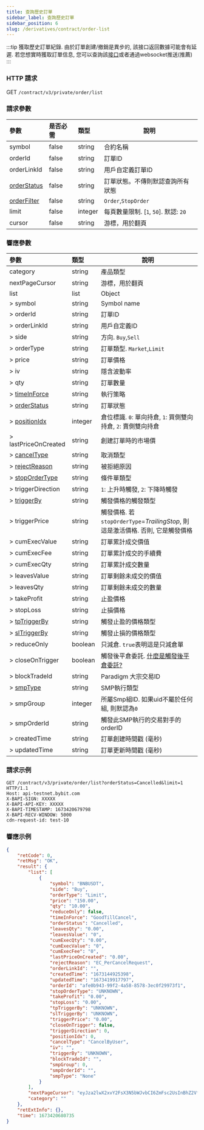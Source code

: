 ```yaml
---
title: 查詢歷史訂單
sidebar_label: 查詢歷史訂單
sidebar_position: 6
slug: /derivatives/contract/order-list
---
```


:::tip
獲取歷史訂單紀錄. 由於訂單創建/撤銷是異步的, 該接口返回數據可能會有延遲. 若您想實時獲取訂單信息, 您可以查詢該[接口](open-order#)或者通過websocket推送(推薦)
:::

### HTTP 請求
GET `/contract/v3/private/order/list`

### 請求參數
| 參數 | 是否必需 | 類型 | 說明|
|:----- |:-------|:-----|------ |
|symbol |false |string |合約名稱|
|orderId |false |string |訂單ID |
|orderLinkId |false |string |用戶自定義訂單ID |
|[orderStatus](../enum#orderstatus) |false |string |訂單狀態。不傳則默認查詢所有狀態|
|[orderFilter](../enum#orderfilter) |false |string |`Order`,`StopOrder`|
|limit |false |integer |每頁數量限制. [`1`, `50`]. 默認: `20`|
|cursor |false |string |游標，用於翻頁|

### 響應參數
| 參數 | 類型 | 說明|
|:-----|:-----|------ |
|category |string |產品類型 |
|nextPageCursor |string |游標，用於翻頁 |
|list |list |Object |
|> symbol |string |Symbol name |
|> orderId |string |訂單ID |
|> orderLinkId |string |用戶自定義ID |
|> side |string |方向. `Buy`,`Sell` |
|> orderType |string |訂單類型. `Market`,`Limit`|
|> price |string |訂單價格 |
|> iv |string |隱含波動率|
|> qty |string |訂單數量 |
|> [timeInForce](../enum#timeinforce) |string |執行策略 |
|> [orderStatus](../enum#orderstatus) |string |訂單狀態 |
|> [positionIdx](../enum#positionidx) |integer |倉位標識. `0`: 單向持倉, `1`: 買側雙向持倉, `2`: 賣側雙向持倉 |
|> lastPriceOnCreated |string |創建訂單時的市場價 |
|> [cancelType](../enum#canceltype) |string |取消類型 |
|> [rejectReason](../enum#rejectreason) |string |被拒絕原因 |
|> [stopOrderType](../enum#stopordertype) |string |條件單類型 |
|> triggerDirection |string |`1`: 上升時觸發, `2`: 下降時觸發 |
|> [triggerBy](../enum#triggerby) |string |觸發價格的觸發類型|
|> triggerPrice |string |觸發價格. 若`stopOrderType`=_TrailingStop_, 則這是激活價格. 否則, 它是觸發價格 |
|> cumExecValue |string |訂單累計成交價值 |
|> cumExecFee |string |訂單累計成交的手續費 |
|> cumExecQty |string |訂單累計成交數量 |
|> leavesValue |string |訂單剩餘未成交的價值 |
|> leavesQty |string |訂單剩餘未成交的數量 |
|> takeProfit |string |止盈價格 |
|> stopLoss |string |止損價格 |
|> [tpTriggerBy](../enum#triggerby) |string |觸發止盈的價格類型|
|> [slTriggerBy](../enum#triggerby) |string |觸發止損的價格類型|
|> reduceOnly |boolean |只減倉. `true`表明這是只減倉單|
|> closeOnTrigger |boolean |觸發後平倉委託. <a href="https://www.bybit.com/zh-TW/help-center/bybitHC_Article?language=zh_TW&id=000001050">什麼是觸發後平倉委託?</a>|
|> blockTradeId |string |Paradigm 大宗交易ID|
|> [smpType](../enum#smptype) |string |SMP執行類型|
|> smpGroup |integer |所屬Smp組ID. 如果uid不屬於任何組, 則默認為`0` |
|> smpOrderId |string |觸發此SMP執行的交易對手的 orderID|
|> createdTime |string |訂單創建時間戳 (毫秒) |
|> updatedTime |string |訂單更新時間戳 (毫秒) |

### 請求示例

```http
GET /contract/v3/private/order/list?orderStatus=Cancelled&limit=1 HTTP/1.1
Host: api-testnet.bybit.com
X-BAPI-SIGN: XXXXX
X-BAPI-API-KEY: XXXXX
X-BAPI-TIMESTAMP: 1673420679798
X-BAPI-RECV-WINDOW: 5000
cdn-request-id: test-10
```

### 響應示例

```json
{
    "retCode": 0,
    "retMsg": "OK",
    "result": {
        "list": [
            {
                "symbol": "BNBUSDT",
                "side": "Buy",
                "orderType": "Limit",
                "price": "150.00",
                "qty": "10.00",
                "reduceOnly": false,
                "timeInForce": "GoodTillCancel",
                "orderStatus": "Cancelled",
                "leavesQty": "0.00",
                "leavesValue": "0",
                "cumExecQty": "0.00",
                "cumExecValue": "0",
                "cumExecFee": "0",
                "lastPriceOnCreated": "0.00",
                "rejectReason": "EC_PerCancelRequest",
                "orderLinkId": "",
                "createdTime": "1673144925398",
                "updatedTime": "1673419917797",
                "orderId": "afe0b943-99f2-4a58-8578-3ec0f29973f1",
                "stopOrderType": "UNKNOWN",
                "takeProfit": "0.00",
                "stopLoss": "0.00",
                "tpTriggerBy": "UNKNOWN",
                "slTriggerBy": "UNKNOWN",
                "triggerPrice": "0.00",
                "closeOnTrigger": false,
                "triggerDirection": 0,
                "positionIdx": 0,
                "cancelType": "CancelByUser",
                "iv": "",
                "triggerBy": "UNKNOWN",
                "blockTradeId": "",
                "smpGroup": 0,
                "smpOrderId": "",
                "smpType": "None"
            }
        ],
        "nextPageCursor": "eyJza2lwX2xvY2FsX3N5bWJvbCI6ZmFsc2UsInBhZ2VfdG9rZW4iOiJleUpOSWpwN0luQnJJanA3SWtJaU9pSktSMFp0V2xSQ2FVOVVVWHBNVkdzMVdtcEpkRTVIUlRGUFF6QTBUbFJqTkV4VVRteFpla0p0VFdwck5VNTZUbTFOVVQwOUluMHNJbDkxYjNOZklqcDdJa0lpT2lKQk9EWlVTa0ZGU0NKOUxDSmZjMnRmSWpwN0lrSWlPaUpHZW1jd1kyVm5aa0l2WkdoYWJWVjNXV3ByTUUxNU1EVlBWMWw1VEZSU2FFNVVaM1JQUkZVelQwTXdlbHBYVFhkYWFrazFUMVJqZWxwcVJUMGlmWDE5In0=",
        "category": ""
    },
    "retExtInfo": {},
    "time": 1673420680735
}
```